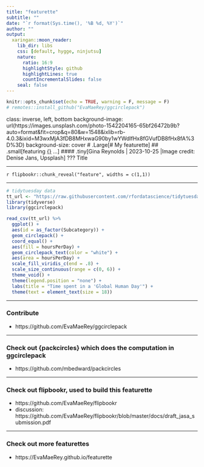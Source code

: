 ```yaml
---
title: "featurette"
subtitle: ""
date: "`r format(Sys.time(), '%B %d, %Y')`"
author: ""
output:
  xaringan::moon_reader:
    lib_dir: libs
    css: [default, hygge, ninjutsu]
    nature:
      ratio: 16:9
      highlightStyle: github
      highlightLines: true
      countIncrementalSlides: false
    seal: false
---
```





```r
knitr::opts_chunk$set(echo = TRUE, warning = F, message = F)
# remotes::install_github("EvaMaeRey/ggcirclepack")
```

class: inverse, left, bottom
background-image: url(https://images.unsplash.com/photo-1542204165-65bf26472b9b?auto=format&fit=crop&q=80&w=1548&ixlib=rb-4.0.3&ixid=M3wxMjA3fDB8MHxwaG90by1wYWdlfHx8fGVufDB8fHx8fA%3D%3D)
background-size: cover
# .Large[# My featurette]
## .small[featuring [{}]() ...]
#### .tiny[Gina Reynolds | 2023-10-25 |Image credit: Denise Jans, Upsplash]
???
Title 

---


`r flipbookr::chunk_reveal("feature", widths = c(1,1))`

---

```r
# tidytuesday data
tt_url <- "https://raw.githubusercontent.com/rfordatascience/tidytuesday/master/data/2023/2023-09-12/global_human_day.csv" 
library(tidyverse)
library(ggcirclepack)

read_csv(tt_url) %>% 
  ggplot() + 
  aes(id = as_factor(Subcategory)) + 
  geom_circlepack() + 
  coord_equal() +
  aes(fill = hoursPerDay) + 
  geom_circlepack_text(color = "white") + 
  aes(area = hoursPerDay) + 
  scale_fill_viridis_c(end = .8) +
  scale_size_continuous(range = c(0, 6)) + 
  theme_void() + 
  theme(legend.position = "none") +
  labs(title = "Time spent in a 'Global Human Day'") + 
  theme(text = element_text(size = 18))
```


---

### Contribute

- https://github.com/EvaMaeRey/ggcirclepack

---



### Check out {packcircles} which does the computation in ggcirclepack

- https://github.com/mbedward/packcircles

---

### Check out flipbookr, used to build this featurette

- https://github.com/EvaMaeRey/flipbookr
- discussion: https://github.com/EvaMaeRey/flipbookr/blob/master/docs/draft_jasa_submission.pdf 

---

### Check out more featurettes

- https://EvaMaeRey.github.io/featurette

